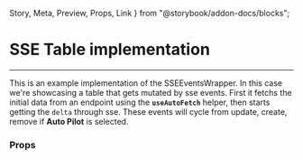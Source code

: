   Story,
  Meta,
  Preview,
  Props,
  Link
} from "@storybook/addon-docs/blocks";

<Meta title="toolbox-ui/Helpers/SSEEventsWrapper" component={SSEEventsWrapper} />

# SSE Table implementation
<hr />

This is an example implementation of the SSEEventsWrapper. In this case we're showcasing a
table that gets mutated by sse events. First it fetchs the initial data from an endpoint
using the **`useAutoFetch`** helper, then starts getting the `delta` through sse. These
events will cycle from update, create, remove if **Auto Pilot** is selected.

<Preview withSource="none">
  <Story name="table">
    <SSEEventsTableDemo />
  </Story>
</Preview>

### Props
<Props of={SSEEventsWrapper} />

